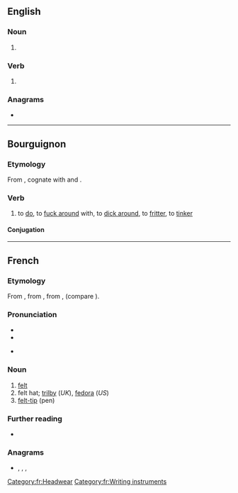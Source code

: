 {{also|feutré}}
==English==

===Noun===
{{en-noun}}

# {{alt form|en|fewter}}

===Verb===
{{en-verb}}

# {{alt form|en|fewter}}

===Anagrams===
* {{anagrams|en|a=eefrtu|Fuerte|feuter|refute}}

----

==Bourguignon==

===Etymology===
From {{der|roa-brg|la|futuo}}, cognate with {{m|fr|foutre}} and {{m|it|fottere}}.

===Verb===
{{head|roa-brg|verb}}

# {{lb|roa-brg|transitive|vulgar|slang}} to [[do]], to [[fuck around]] with, to [[dick around]], to [[fritter]], to [[tinker]]
#: {{ux|roa-brg|Quoi don qu'âles '''fôtant''' ?|What the fuck are they '''doing'''?}}

====Conjugation====
{{roa-brg-conj-re|feut|feut|aivoi}}

----

==French==

===Etymology===
From {{inh|fr|fro|feltre}}, from {{der|fr|frk|*filtir}}, from {{der|fr|gem-pro|*filtizō}}, {{m|gmw-pro|*felt}} (compare {{cog|ang|felt}}).

===Pronunciation===
* {{fr-IPA}}
* {{audio|fr|Qc-feutre.ogg|Audio (Quebec)}}
* {{a|Louisiana}} {{IPA|fr|[fœt]}}

===Noun===
{{fr-noun|m}}

# [[felt]]
# felt hat; [[trilby]] (''UK''), [[fedora]] (''US'')
# [[felt-tip]] (pen)

===Further reading===
* {{R:TLFi}}

===Anagrams===
* {{l|fr|fureté}}, {{l|fr|furète}}, {{l|fr|réfute}}, {{l|fr|réfuté}}

[[Category:fr:Headwear]]
[[Category:fr:Writing instruments]]